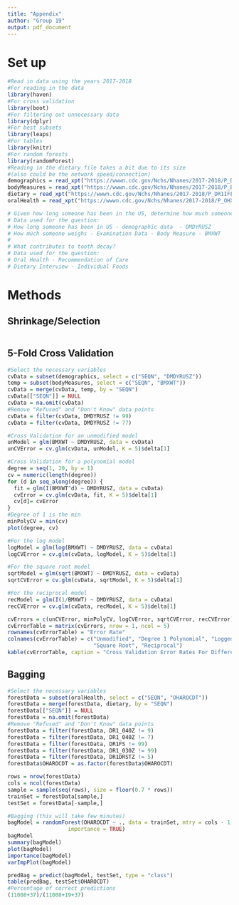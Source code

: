---
title: "Appendix"
author: "Group 19"
output: pdf_document
---

# Set up

```{r}
#Read in data using the years 2017-2018 
#For reading in the data
library(haven)
#For cross validation
library(boot)
#For filtering out unnecessary data
library(dplyr)
#For best subsets
library(leaps)
#For tables
library(knitr)
#For random forests
library(randomForest)
#Reading in the dietary file takes a bit due to its size 
#(also could be the network speed/connection)
demographics = read_xpt("https://wwwn.cdc.gov/Nchs/Nhanes/2017-2018/P_DEMO.XPT")
bodyMeasures = read_xpt("https://wwwn.cdc.gov/Nchs/Nhanes/2017-2018/P_BMX.XPT")
dietary = read_xpt("https://wwwn.cdc.gov/Nchs/Nhanes/2017-2018/P_DR1IFF.XPT")
oralHealth = read_xpt("https://wwwn.cdc.gov/Nchs/Nhanes/2017-2018/P_OHXREF.XPT")

# Given how long someone has been in the US, determine how much someone weighs?
# Data used for the question:
# How long someone has been in US - demographic data  - DMDYRUSZ
# How much someone weighs - Examination Data - Body Measure - BMXWT
# 
# What contributes to tooth decay? 
# Data used for the question: 
# Oral Health - Recommendation of Care
# Dietary Interview - Individual Foods
```

# Methods

## Shrinkage/Selection

```{r}

```

## 5-Fold Cross Validation

```{r}
#Select the necessary variables
cvData = subset(demographics, select = c("SEQN", "DMDYRUSZ"))
temp = subset(bodyMeasures, select = c("SEQN", "BMXWT"))
cvData = merge(cvData, temp, by = "SEQN")
cvData[["SEQN"]] = NULL
cvData = na.omit(cvData)
#Remove "Refused" and "Don't Know" data points
cvData = filter(cvData, DMDYRUSZ != 99)
cvData = filter(cvData, DMDYRUSZ != 77)

#Cross Validation for an unmodified model
unModel = glm(BMXWT ~ DMDYRUSZ, data = cvData)
unCVError = cv.glm(cvData, unModel, K = 5)$delta[1]

#Cross Validation for a polynomial model
degree = seq(1, 20, by = 1)
cv = numeric(length(degree))
for (d in seq_along(degree)) {
  fit = glm(I(BMXWT^d) ~ DMDYRUSZ, data = cvData)
  cvError = cv.glm(cvData, fit, K = 5)$delta[1]
  cv[d]= cvError
}
#Degree of 1 is the min
minPolyCV = min(cv)
plot(degree, cv)

#For the log model
logModel = glm(log(BMXWT) ~ DMDYRUSZ, data = cvData)
logCVError = cv.glm(cvData, logModel, K = 5)$delta[1]

#For the square root model
sqrtModel = glm(sqrt(BMXWT) ~ DMDYRUSZ, data = cvData)
sqrtCVError = cv.glm(cvData, sqrtModel, K = 5)$delta[1]

#For the reciprocal model
recModel = glm(I(1/BMXWT) ~ DMDYRUSZ, data = cvData)
recCVError = cv.glm(cvData, recModel, K = 5)$delta[1]

cvErrors = c(unCVError, minPolyCV, logCVError, sqrtCVError, recCVError)
cvErrorTable = matrix(cvErrors, nrow = 1, ncol = 5)
rownames(cvErrorTable) = "Error Rate"
colnames(cvErrorTable) = c("Unmodified", "Degree 1 Polynomial", "Logged", 
                           "Square Root", "Reciprocal")
kable(cvErrorTable, caption = "Cross Validation Error Rates For Different Models")
```

## Bagging

```{r}
#Select the necessary variables
forestData = subset(oralHealth, select = c("SEQN", "OHAROCDT"))
forestData = merge(forestData, dietary, by = "SEQN")
forestData[["SEQN"]] = NULL
forestData = na.omit(forestData)
#Remove "Refused" and "Don't Know" data points
forestData = filter(forestData, DR1_040Z != 9)
forestData = filter(forestData, DR1_040Z != 7)
forestData = filter(forestData, DR1FS != 99)
forestData = filter(forestData, DR1_030Z != 99)
forestData = filter(forestData, DR1DRSTZ != 5)
forestData$OHAROCDT = as.factor(forestData$OHAROCDT)

rows = nrow(forestData)
cols = ncol(forestData)
sample = sample(seq(rows), size = floor(0.7 * rows))
trainSet = forestData[sample,]
testSet = forestData[-sample,]

#Bagging (this will take few minutes)
bagModel = randomForest(OHAROCDT ~ ., data = trainSet, mtry = cols - 1, 
                   importance = TRUE)
bagModel
summary(bagModel)
plot(bagModel)
importance(bagModel)
varImpPlot(bagModel)

predBag = predict(bagModel, testSet, type = "class") 
table(predBag, testSet$OHAROCDT)
#Percentage of correct predictions
(11008+37)/(11008+19+37)
```
